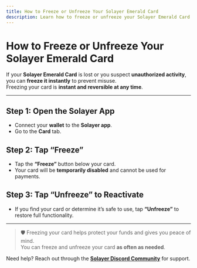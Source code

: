 ```yaml
---
title: How to Freeze or Unfreeze Your Solayer Emerald Card
description: Learn how to freeze or unfreeze your Solayer Emerald Card in case of loss or suspicious activity.
---
```


# How to Freeze or Unfreeze Your Solayer Emerald Card

If your **Solayer Emerald Card** is lost or you suspect **unauthorized activity**, you can **freeze it instantly** to prevent misuse.  
Freezing your card is **instant and reversible at any time**.

---

## Step 1: Open the Solayer App

- Connect your **wallet** to the **Solayer app**.  
- Go to the **Card** tab.

## Step 2: Tap “Freeze”

- Tap the **“Freeze”** button below your card.  
- Your card will be **temporarily disabled** and cannot be used for payments.

## Step 3: Tap “Unfreeze” to Reactivate

- If you find your card or determine it’s safe to use, tap **“Unfreeze”** to restore full functionality.

---

> 🛡️ Freezing your card helps protect your funds and gives you peace of mind.  
> You can freeze and unfreeze your card **as often as needed**.

Need help? Reach out through the **[Solayer Discord Community](https://discord.gg/solayer)** for support.
